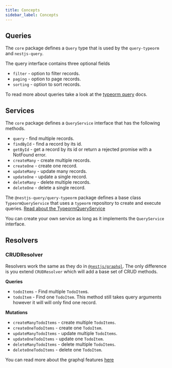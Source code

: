```yaml
---
title: Concepts
sidebar_label: Concepts
---
```



## Queries

The `core` package defines a `Query` type that is used by the `query-typeorm` and `nestjs-query`.

The query interface contains three optional fields

* `filter` - option to filter records.
* `paging` - option to page records.
* `sorting` - option to sort records.

To read more about queries take a look at the [typeorm query](../typeorm/query) docs.

## Services

The `core` package defines a `QueryService` interface that has the following methods.

* `query` - find multiple records.
* `findById` - find a record by its id.
* `getById` - get a record by its id or return a rejected promise with a NotFound error.
* `createMany` - create multiple records.
* `createOne` - create one record.
* `updateMany` - update many records.
* `updateOne` - update a single record.
* `deleteMany` - delete multiple records.
* `deleteOne` - delete a single record.

The `@nestjs-query/query-typeorm` package defines a base class `TypeormQueryService` that uses a `typeorm` repository
to create and execute queries. [Read about the TypeormQueryService](../guides/typeorm)

You can create your own service as long as it implements the `QueryService` interface.

## Resolvers

### CRUDResolver

Resolvers work the same as they do in [`@nestjs/graphql`](https://docs.nestjs.com/graphql/resolvers-map). The only
difference is you extend `CRUDResolver` which will add a base set of CRUD methods.

**Queries**

* `todoItems` - Find multiple `TodoItem`s.
* `todoItem` - Find one `TodoItem`. This method still takes query arguments however it will will only find one record.

**Mutations**

* `createManyTodoItems` - create multiple `TodoItems`.
* `createOneTodoItems` - create one `TodoItem`.
* `updateManyTodoItems` - update multiple `TodoItems`.
* `updateOneTodoItems` - update one `TodoItem`.
* `deleteManyTodoItems` - delete multiple `TodoItems`.
* `deleteOneTodoItems` - delete one `TodoItem`.


You can read more about the graphql features [here](../guides/graphql)
